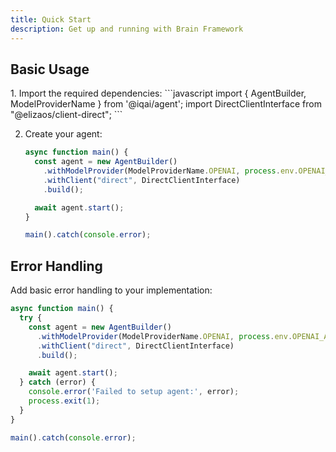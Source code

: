 ```yaml
---
title: Quick Start
description: Get up and running with Brain Framework
---
```


## Basic Usage
<Steps>
1. Import the required dependencies:
   ```javascript
   import { AgentBuilder, ModelProviderName } from '@iqai/agent';
   import DirectClientInterface from "@elizaos/client-direct";
   ```

2. Create your agent:
   ```javascript
   async function main() {
     const agent = new AgentBuilder()
       .withModelProvider(ModelProviderName.OPENAI, process.env.OPENAI_API_KEY)
       .withClient("direct", DirectClientInterface)
       .build();

     await agent.start();
   }

   main().catch(console.error);
   ```
</Steps>

## Error Handling
Add basic error handling to your implementation:

```javascript
async function main() {
  try {
    const agent = new AgentBuilder()
      .withModelProvider(ModelProviderName.OPENAI, process.env.OPENAI_API_KEY)
      .withClient("direct", DirectClientInterface)
      .build();

    await agent.start();
  } catch (error) {
    console.error('Failed to setup agent:', error);
    process.exit(1);
  }
}

main().catch(console.error);
```